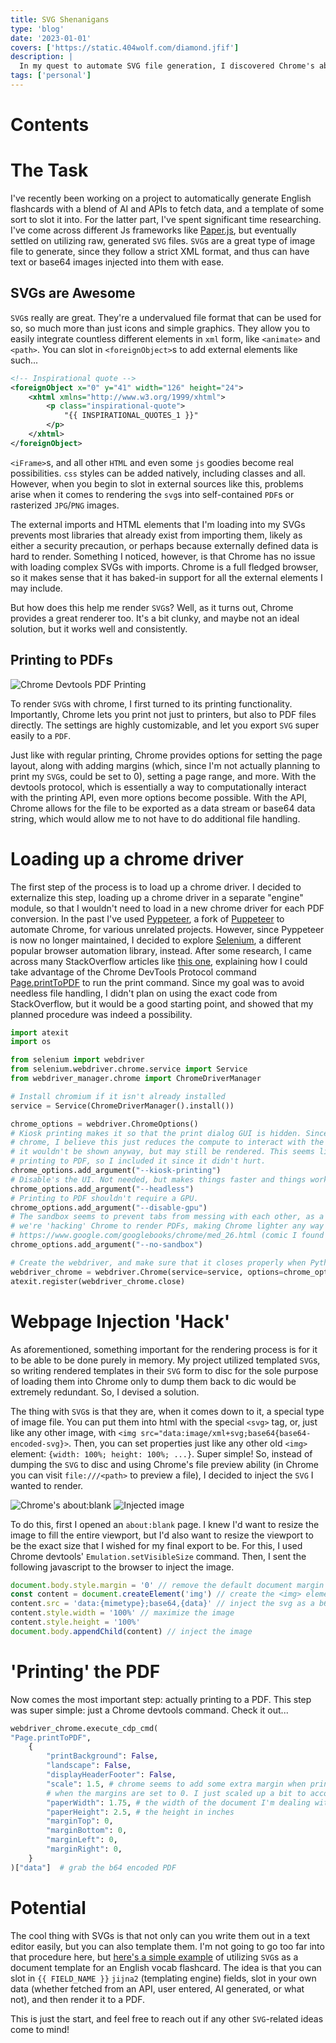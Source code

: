 ```yaml
---
title: SVG Shenanigans
type: 'blog'
date: '2023-01-01'
covers: ['https://static.404wolf.com/diamond.jfif']
description: |
  In my quest to automate SVG file generation, I discovered Chrome's ability to convert complex SVGs with imports into self-contained PDFs through its printing protocol. My aim was to write a script to easily convert Chrome-preview-able files into PDFs. With Selenium and Chrome's Devtools Protocol, I was able to figure out how to perform the conversion, but wasn't satisfied. In this post, I discuss my script to convert complex files like SVGs to PDFs without any file handling, from memory to memory, headless-ly to allow for a smooth and efficient conversion process.
tags: ['personal']
---
```


# Contents

# The Task

I've recently been working on a project to automatically generate English
flashcards with a blend of AI and APIs to fetch data, and a template of some
sort to slot it into. For the latter part, I've spent significant time
researching. I've come across different Js frameworks like
[Paper.js](http://paperjs.org/), but eventually settled on utilizing raw,
generated `SVG` files. `SVG`s are a great type of image file to generate, since
they follow a strict XML format, and thus can have text or base64 images
injected into them with ease.

## SVGs are Awesome

`SVG`s really are great. They're a undervalued file format that can be used for
so, so much more than just icons and simple graphics. They allow you to easily
integrate countless different elements in `xml` form, like `<animate>` and
`<path>`. You can slot in `<foreignObject>`s to add external elements like
such...

```xml
<!-- Inspirational quote -->
<foreignObject x="0" y="41" width="126" height="24">
    <xhtml xmlns="http://www.w3.org/1999/xhtml">
        <p class="inspirational-quote">
            "{{ INSPIRATIONAL_QUOTES_1 }}"
        </p>
    </xhtml>
</foreignObject>
```

`<iFrame>`s, and all other `HTML` and even some `js` goodies become real
possibilities. `css` styles can be added natively, including classes and all.
However, when you begin to slot in external sources like this, problems arise
when it comes to rendering the `svg`s into self-contained `PDF`s or rasterized
`JPG`/`PNG` images.

The external imports and HTML elements that I'm loading into my SVGs prevents
most libraries that already exist from importing them, likely as either a
security precaution, or perhaps because externally defined data is hard to
render. Something I noticed, however, is that Chrome has no issue with loading
complex SVGs with imports. Chrome is a full fledged browser, so it makes sense
that it has baked-in support for all the external elements I may include.

But how does this help me render `SVG`s? Well, as it turns out, Chrome provides
a great renderer too. It's a bit clunky, and maybe not an ideal solution, but it
works well and consistently.

## Printing to PDFs

![Chrome Devtools PDF Printing](https://static.404wolf.com/renderPDF.pngn)

To render `SVG`s with chrome, I first turned to its printing functionality.
Importantly, Chrome lets you print not just to printers, but also to PDF files
directly. The settings are highly customizable, and let you export `SVG` super
easily to a `PDF`.

Just like with regular printing, Chrome provides options for setting the page
layout, along with adding margins (which, since I'm not actually planning to
print my `SVG`s, could be set to 0), setting a page range, and more. With the
devtools protocol, which is essentially a way to computationally interact with
the printing API, even more options become possible. With the API, Chrome allows
for the file to be exported as a data stream or base64 data string, which would
allow me to not have to do additional file handling.

# Loading up a chrome driver

The first step of the process is to load up a chrome driver. I decided to
externalize this step, loading up a chrome driver in a separate "engine" module,
so that I wouldn't need to load in a new chrome driver for each PDF conversion.
In the past I've used [Pyppeteer](https://github.com/pyppeteer/pyppeteer), a
fork of [Puppeteer](https://pptr.dev/) to automate Chrome, for various unrelated
projects. However, since Pyppeteer is now no longer maintained, I decided to
explore [Selenium](https://www.selenium.dev/), a different popular browser
automation library, instead. After some research, I came across many
StackOverflow articles like
[this one](https://stackoverflow.com/a/68353518/14266969), explaining how I
could take advantage of the Chrome DevTools Protocol command
[Page.printToPDF](https://chromedevtools.github.io/devtools-protocol/tot/Page/#method-printToPDF)
to run the print command. Since my goal was to avoid needless file handling, I
didn't plan on using the exact code from StackOverflow, but it would be a good
starting point, and showed that my planned procedure was indeed a possibility.

```py
import atexit
import os

from selenium import webdriver
from selenium.webdriver.chrome.service import Service
from webdriver_manager.chrome import ChromeDriverManager

# Install chromium if it isn't already installed
service = Service(ChromeDriverManager().install())

chrome_options = webdriver.ChromeOptions()
# Kiosk printing makes it so that the print dialog GUI is hidden. Since I'm using headless
# chrome, I believe this just reduces the compute to interact with the print-to-pdf API, since
# it wouldn't be shown anyway, but may still be rendered. This seems like a common flag for
# printing to PDF, so I included it since it didn't hurt.
chrome_options.add_argument("--kiosk-printing")
# Disable's the UI. Not needed, but makes things faster and things work on CLI only computers.
chrome_options.add_argument("--headless")
# Printing to PDF shouldn't require a GPU.
chrome_options.add_argument("--disable-gpu")
# The sandbox seems to prevent tabs from messing with each other, as a security feature. Since
# we're 'hacking' Chrome to render PDFs, making Chrome lighter any way we can is ideal.
# https://www.google.com/googlebooks/chrome/med_26.html (comic I found that helps explain it)
chrome_options.add_argument("--no-sandbox")

# Create the webdriver, and make sure that it closes properly when Python exits
webdriver_chrome = webdriver.Chrome(service=service, options=chrome_options)
atexit.register(webdriver_chrome.close)
```

# Webpage Injection 'Hack'

As aforementioned, something important for the rendering process is for it to be
able to be done purely in memory. My project utilized templated `SVG`s, so
writing rendered templates in their `SVG` form to disc for the sole purpose of
loading them into Chrome only to dump them back to dic would be extremely
redundant. So, I devised a solution.

The thing with `SVG`s is that they are, when it comes down to it, a special type
of image file. You can put them into html with the special `<svg>` tag, or, just
like any other image, with
`<img src="data:image/xml+svg;base64{base64-encoded-svg}>`. Then, you can set
properties just like any other old `<img>` element:
`{width: 100%; height: 100%; ...}`. Super simple! So, instead of dumping the
`SVG` to disc and using Chrome's file preview ability (in Chrome you can visit
`file:///<path>` to preview a file), I decided to inject the `SVG` I wanted to
render.

![Chrome's about:blank](https://static.404wolf.com/aboutBlank.png)
![Injected image](https://static.404wolf.com/injectedImage.png)

To do this, first I opened an `about:blank` page. I knew I'd want to resize the
image to fill the entire viewport, but I'd also want to resize the viewport to
be the exact size that I wished for my final export to be. For this, I used
Chrome devtools' `Emulation.setVisibleSize` command. Then, I sent the following
javascript to the browser to inject the image.

```js
document.body.style.margin = '0' // remove the default document margin
const content = document.createElement('img') // create the <img> element
content.src = 'data:{mimetype};base64,{data}' // inject the svg as a b64 image
content.style.width = '100%' // maximize the image
content.style.height = '100%'
document.body.appendChild(content) // inject the image
```

# 'Printing' the PDF

Now comes the most important step: actually printing to a PDF. This step was
super simple: just a Chrome devtools command. Check it out...

```py
webdriver_chrome.execute_cdp_cmd(
"Page.printToPDF",
    {
        "printBackground": False,
        "landscape": False,
        "displayHeaderFooter": False,
        "scale": 1.5, # chrome seems to add some extra margin when printing, even
        # when the margins are set to 0. I just scaled up a bit to account for this.
        "paperWidth": 1.75, # the width of the document I'm dealing with, in inches
        "paperHeight": 2.5, # the height in inches
        "marginTop": 0,
        "marginBottom": 0,
        "marginLeft": 0,
        "marginRight": 0,
    }
)["data"]  # grab the b64 encoded PDF
```

# Potential

The cool thing with SVGs is that not only can you write them out in a text
editor easily, but you can also template them. I'm not going to go too far into
that procedure here, but
[here's a simple example](https://github.com/404Wolf/SvgTemplating) of utilizing
`SVG`s as a document template for an English vocab flashcard. The idea is that
you can slot in `{{ FIELD_NAME }}` `jijna2` (templating engine) fields, slot in
your own data (whether fetched from an API, user entered, AI generated, or what
not), and then render it to a PDF.

This is just the start, and feel free to reach out if any other `SVG`-related
ideas come to mind!
